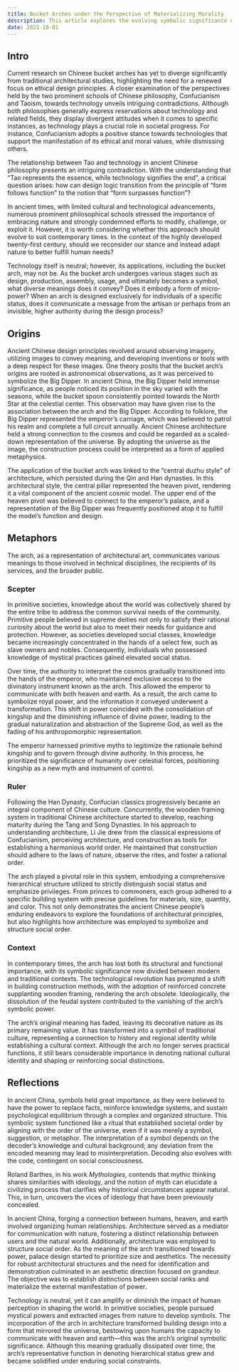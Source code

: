 ```yaml
---
title: Bucket Arches under the Perspective of Materializing Morality
description: This article explores the evolving symbolic significance of the arch in ancient Chinese architecture, highlighting its role as a mediator between humans, heaven, and earth, as well as its function in representing social hierarchy and reinforcing distinctions in social order.
date: 2021-10-01
---
```


## Intro

Current research on Chinese bucket arches has yet to diverge significantly from traditional architectural studies, highlighting the need for a renewed focus on ethical design principles. A closer examination of the perspectives held by the two prominent schools of Chinese philosophy, Confucianism and Taoism, towards technology unveils intriguing contradictions. Although both philosophies generally express reservations about technology and related fields, they display divergent attitudes when it comes to specific instances, as technology plays a crucial role in societal progress. For instance, Confucianism adopts a positive stance towards technologies that support the manifestation of its ethical and moral values, while dismissing others.

The relationship between Tao and technology in ancient Chinese philosophy presents an intriguing contradiction. With the understanding that “Tao represents the essence, while technology signifies the end”, a critical question arises: how can design logic transition from the principle of “form follows function” to the notion that “form surpasses function”?

In ancient times, with limited cultural and technological advancements, numerous prominent philosophical schools stressed the importance of embracing nature and strongly condemned efforts to modify, challenge, or exploit it. However, it is worth considering whether this approach should evolve to suit contemporary times. In the context of the highly developed twenty-first century, should we reconsider our stance and instead adapt nature to better fulfill human needs?

Technology itself is neutral; however, its applications, including the bucket arch, may not be. As the bucket arch undergoes various stages such as design, production, assembly, usage, and ultimately becomes a symbol, what diverse meanings does it convey? Does it embody a form of micro-power? When an arch is designed exclusively for individuals of a specific status, does it communicate a message from the artisan or perhaps from an invisible, higher authority during the design process?

## Origins

Ancient Chinese design principles revolved around observing imagery, utilizing images to convey meaning, and developing inventions or tools with a deep respect for these images. One theory posits that the bucket arch’s origins are rooted in astronomical observations, as it was perceived to symbolize the Big Dipper. In ancient China, the Big Dipper held immense significance, as people noticed its position in the sky varied with the seasons, while the bucket spoon consistently pointed towards the North Star at the celestial center. This observation may have given rise to the association between the arch and the Big Dipper. According to folklore, the Big Dipper represented the emperor’s carriage, which was believed to patrol his realm and complete a full circuit annually. Ancient Chinese architecture held a strong connection to the cosmos and could be regarded as a scaled-down representation of the universe. By adopting the universe as the image, the construction process could be interpreted as a form of applied metaphysics.

The application of the bucket arch was linked to the “central duzhu style” of architecture, which persisted during the Qin and Han dynasties. In this architectural style, the central pillar represented the heaven pivot, rendering it a vital component of the ancient cosmic model. The upper end of the heaven pivot was believed to connect to the emperor’s palace, and a representation of the Big Dipper was frequently positioned atop it to fulfill the model’s function and design.

## Metaphors

The arch, as a representation of architectural art, communicates various meanings to those involved in technical disciplines, the recipients of its services, and the broader public.

### Scepter

In primitive societies, knowledge about the world was collectively shared by the entire tribe to address the common survival needs of the community. Primitive people believed in supreme deities not only to satisfy their rational curiosity about the world but also to meet their needs for guidance and protection. However, as societies developed social classes, knowledge became increasingly concentrated in the hands of a select few, such as slave owners and nobles. Consequently, individuals who possessed knowledge of mystical practices gained elevated social status.

Over time, the authority to interpret the cosmos gradually transitioned into the hands of the emperor, who maintained exclusive access to the divinatory instrument known as the arch. This allowed the emperor to communicate with both heaven and earth. As a result, the arch came to symbolize royal power, and the information it conveyed underwent a transformation. This shift in power coincided with the consolidation of kingship and the diminishing influence of divine power, leading to the gradual naturalization and abstraction of the Supreme God, as well as the fading of his anthropomorphic representation.

The emperor harnessed primitive myths to legitimize the rationale behind kingship and to govern through divine authority. In this process, he prioritized the significance of humanity over celestial forces, positioning kingship as a new myth and instrument of control.

### Ruler

Following the Han Dynasty, Confucian classics progressively became an integral component of Chinese culture. Concurrently, the wooden framing system in traditional Chinese architecture started to develop, reaching maturity during the Tang and Song Dynasties. In his approach to understanding architecture, Li Jie drew from the classical expressions of Confucianism, perceiving architecture, and construction as tools for establishing a harmonious world order. He maintained that construction should adhere to the laws of nature, observe the rites, and foster a rational order.

The arch played a pivotal role in this system, embodying a comprehensive hierarchical structure utilized to strictly distinguish social status and emphasize privileges. From princes to commoners, each group adhered to a specific building system with precise guidelines for materials, size, quantity, and color. This not only demonstrates the ancient Chinese people’s enduring endeavors to explore the foundations of architectural principles, but also highlights how architecture was employed to symbolize and structure social order.

### Context

In contemporary times, the arch has lost both its structural and functional importance, with its symbolic significance now divided between modern and traditional contexts. The technological revolution has prompted a shift in building construction methods, with the adoption of reinforced concrete supplanting wooden framing, rendering the arch obsolete. Ideologically, the dissolution of the feudal system contributed to the vanishing of the arch’s symbolic power.

The arch’s original meaning has faded, leaving its decorative nature as its primary remaining value. It has transformed into a symbol of traditional culture, representing a connection to history and regional identity while establishing a cultural context. Although the arch no longer serves practical functions, it still bears considerable importance in denoting national cultural identity and shaping or reinforcing social distinctions.

## Reflections

In ancient China, symbols held great importance, as they were believed to have the power to replace facts, reinforce knowledge systems, and sustain psychological equilibrium through a complex and organized structure. This symbolic system functioned like a ritual that established societal order by aligning with the order of the universe, even if it was merely a symbol, suggestion, or metaphor. The interpretation of a symbol depends on the decoder’s knowledge and cultural background; any deviation from the encoded meaning may lead to misinterpretation. Decoding also evolves with the code, contingent on social consciousness.

Roland Barthes, in his work _Mythologies_, contends that mythic thinking shares similarities with ideology, and the notion of myth can elucidate a civilizing process that clarifies why historical circumstances appear natural. This, in turn, uncovers the vices of ideology that have been previously concealed.

In ancient China, forging a connection between humans, heaven, and earth involved organizing human relationships. Architecture served as a mediator for communication with nature, fostering a distinct relationship between users and the natural world. Additionally, architecture was employed to structure social order. As the meaning of the arch transitioned towards power, palace design started to prioritize size and aesthetics. The necessity for robust architectural structures and the need for identification and demonstration culminated in an aesthetic direction focused on grandeur. The objective was to establish distinctions between social ranks and materialize the external manifestation of power.

Technology is neutral, yet it can amplify or diminish the impact of human perception in shaping the world. In primitive societies, people pursued mystical powers and extracted images from nature to develop symbols. The incorporation of the arch in architecture transformed building design into a form that mirrored the universe, bestowing upon humans the capacity to communicate with heaven and earth—this was the arch’s original symbolic significance. Although this meaning gradually dissipated over time, the arch’s representative function in denoting hierarchical status grew and became solidified under enduring social constraints.
